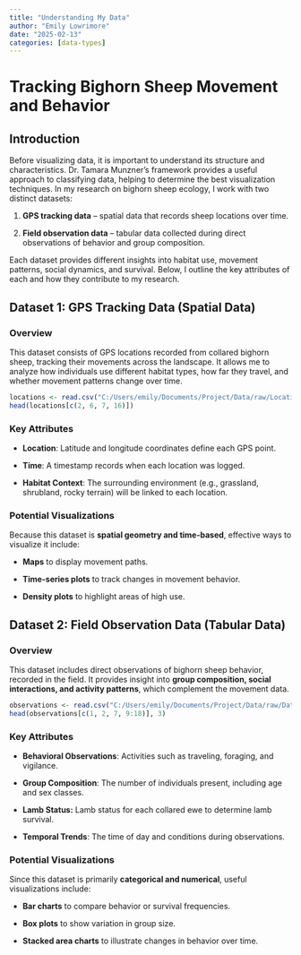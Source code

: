 ```yaml
---
title: "Understanding My Data"
author: "Emily Lowrimore"
date: "2025-02-13"
categories: [data-types]
---
```


# **Tracking Bighorn Sheep Movement and Behavior**

## **Introduction**

Before visualizing data, it is important to understand its structure and characteristics. Dr. Tamara Munzner’s framework provides a useful approach to classifying data, helping to determine the best visualization techniques. In my research on bighorn sheep ecology, I work with two distinct datasets:

1.  **GPS tracking data** – spatial data that records sheep locations over time.

2.  **Field observation data** – tabular data collected during direct observations of behavior and group composition.

Each dataset provides different insights into habitat use, movement patterns, social dynamics, and survival. Below, I outline the key attributes of each and how they contribute to my research.

## **Dataset 1: GPS Tracking Data (Spatial Data)**

### **Overview**

This dataset consists of GPS locations recorded from collared bighorn sheep, tracking their movements across the landscape. It allows me to analyze how individuals use different habitat types, how far they travel, and whether movement patterns change over time.

```r

locations <- read.csv("C:/Users/emily/Documents/Project/Data/raw/Locations/04.24-08.24_locations_no-cleaning.csv")
head(locations[c(2, 6, 7, 16)])


```

### **Key Attributes**

-   **Location**: Latitude and longitude coordinates define each GPS point.

-   **Time**: A timestamp records when each location was logged.

-   **Habitat Context**: The surrounding environment (e.g., grassland, shrubland, rocky terrain) will be linked to each location.

### **Potential Visualizations**

Because this dataset is **spatial geometry and time-based**, effective ways to visualize it include:

-   **Maps** to display movement paths.

-   **Time-series plots** to track changes in movement behavior.

-   **Density plots** to highlight areas of high use.

## **Dataset 2: Field Observation Data (Tabular Data)**

### **Overview**

This dataset includes direct observations of bighorn sheep behavior, recorded in the field. It provides insight into **group composition, social interactions, and activity patterns**, which complement the movement data.

```r

observations <- read.csv("C:/Users/emily/Documents/Project/Data/raw/Database/observations.csv")
head(observations[c(1, 2, 7, 9:18)], 3)
```

### **Key Attributes**

-   **Behavioral Observations**: Activities such as traveling, foraging, and vigilance.

-   **Group Composition**: The number of individuals present, including age and sex classes.

-   **Lamb Status:** Lamb status for each collared ewe to determine lamb survival.

-   **Temporal Trends**: The time of day and conditions during observations.

### **Potential Visualizations**

Since this dataset is primarily **categorical and numerical**, useful visualizations include:

-   **Bar charts** to compare behavior or survival frequencies.

-   **Box plots** to show variation in group size.

-   **Stacked area charts** to illustrate changes in behavior over time.
